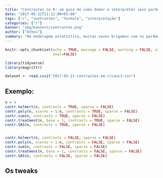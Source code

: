 ```yaml
---
title: "Contrastes no R: um guia de como domar e interpretar seus parâmetros"
date: "2017-05-22T21:12:00+03:00"
tags: ["r", "contrastes", "formula", "interpretação"]
categories: ["r"]
banner: "img/banners/contrastes.png"
author: ["Athos"]
summary: "Na modelagem estatística, muitas vezes brigamos com os parâmetros em vez de compreendê-los. Nesse post iremos aprender a interpretá-los e a domá-los para usá-los em nosso benefício."
---
```


```r
knitr::opts_chunk$set(echo = TRUE, message = FALSE, warning = FALSE, comment = FALSE,
                      eval=FALSE)
```

```r
library(tidyverse)
library(magrittr)
```

```r
dataset <- read.csv2("2017-05-21-contrastes-em-r/canc3.csv")
```


## Exemplo: 

```r
n = 4
contr.helmert(n, contrasts = TRUE, sparse = FALSE)
contr.poly(n, scores = 1:n, contrasts = TRUE, sparse = FALSE)
contr.sum(n, contrasts = TRUE, sparse = FALSE)
contr.treatment(n, base = 1, contrasts = TRUE, sparse = FALSE)
contr.SAS(n, contrasts = TRUE, sparse = FALSE)


contr.helmert(n, contrasts = FALSE, sparse = FALSE)
contr.poly(n, scores = 1:n, contrasts = FALSE, sparse = FALSE)
contr.sum(n, contrasts = FALSE, sparse = FALSE)
contr.treatment(n, base = 1, contrasts = FALSE, sparse = FALSE)
contr.SAS(n, contrasts = FALSE, sparse = FALSE)
```



## Os tweaks
